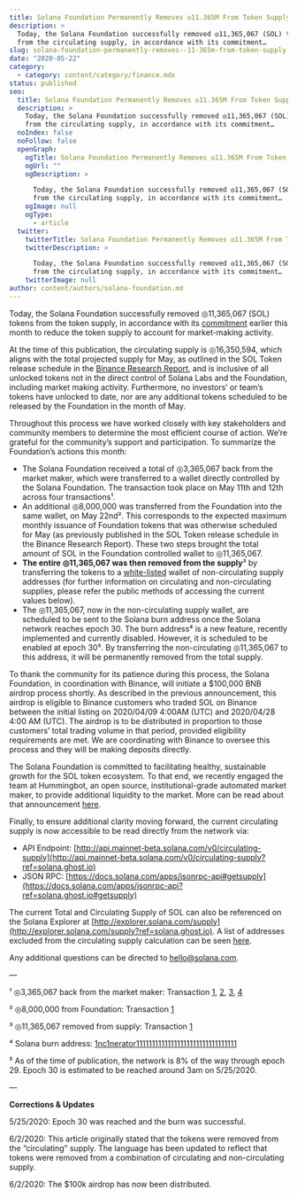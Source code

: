 ```yaml
---
title: Solana Foundation Permanently Removes ◎11.365M From Token Supply
description: >
  Today, the Solana Foundation successfully removed ◎11,365,067 (SOL) tokens
  from the circulating supply, in accordance with its commitment…
slug: solana-foundation-permanently-removes--11-365m-from-token-supply
date: "2020-05-22"
category:
  - category: content/category/finance.mdx
status: published
seo:
  title: Solana Foundation Permanently Removes ◎11.365M From Token Supply
  description: >
    Today, the Solana Foundation successfully removed ◎11,365,067 (SOL) tokens
    from the circulating supply, in accordance with its commitment…
  noIndex: false
  noFollow: false
  openGraph:
    ogTitle: Solana Foundation Permanently Removes ◎11.365M From Token Supply
    ogUrl: ""
    ogDescription: >

      Today, the Solana Foundation successfully removed ◎11,365,067 (SOL) tokens
      from the circulating supply, in accordance with its commitment…
    ogImage: null
    ogType:
      - article
  twitter:
    twitterTitle: Solana Foundation Permanently Removes ◎11.365M From Token Supply
    twitterDescription: >

      Today, the Solana Foundation successfully removed ◎11,365,067 (SOL) tokens
      from the circulating supply, in accordance with its commitment…
    twitterImage: null
author: content/authors/solana-foundation.md
---
```


Today, the Solana Foundation successfully removed ◎11,365,067 (SOL) tokens from the token supply, in accordance with its [commitment](https://medium.com/solana-labs/solana-will-reduce-its-token-supply-to-account-for-market-making-allocation-b8366288acef?ref=solana.ghost.io) earlier this month to reduce the token supply to account for market-making activity.

At the time of this publication, the circulating supply is ◎16,350,594, which aligns with the total projected supply for May, as outlined in the SOL Token release schedule in the [Binance Research Report](https://research.binance.com/projects/solana?ref=solana.ghost.io), and is inclusive of all unlocked tokens not in the direct control of Solana Labs and the Foundation, including market making activity. Furthermore, no investors’ or team’s tokens have unlocked to date, nor are any additional tokens scheduled to be released by the Foundation in the month of May.

Throughout this process we have worked closely with key stakeholders and community members to determine the most efficient course of action. We’re grateful for the community’s support and participation. To summarize the Foundation’s actions this month:

- The Solana Foundation received a total of ◎3,365,067 back from the market maker, which were transferred to a wallet directly controlled by the Solana Foundation. The transaction took place on May 11th and 12th across four transactions¹.
- An additional ◎8,000,000 was transferred from the Foundation into the same wallet, on May 22nd². This corresponds to the expected maximum monthly issuance of Foundation tokens that was otherwise scheduled for May (as previously published in the SOL Token release schedule in the Binance Research Report). These two steps brought the total amount of SOL in the Foundation controlled wallet to ◎11,365,067.
- **The entire ◎11,365,067 was then removed from the supply**³ by transferring the tokens to a [white-listed](https://github.com/solana-labs/solana/blob/b7a32f01c08dad2b0e0da770d4d0038c2bfc8762/core/src/non_circulating_supply.rs?ref=solana.ghost.io#L62-L77) wallet of non-circulating supply addresses (for further information on circulating and non-circulating supplies, please refer the public methods of accessing the current values below).
- The ◎11,365,067, now in the non-circulating supply wallet, are scheduled to be sent to the Solana burn address once the Solana network reaches epoch 30. The burn address⁴ is a new feature, recently implemented and currently disabled. However, it is scheduled to be enabled at epoch 30⁵. By transferring the non-circulating ◎11,365,067 to this address, it will be permanently removed from the total supply.

To thank the community for its patience during this process, the Solana Foundation, in coordination with Binance, will initiate a $100,000 BNB airdrop process shortly. As described in the previous announcement, this airdrop is eligible to Binance customers who traded SOL on Binance between the initial listing on 2020/04/09 4:00AM (UTC) and 2020/04/28 4:00 AM (UTC). The airdrop is to be distributed in proportion to those customers’ total trading volume in that period, provided eligibility requirements are met. We are coordinating with Binance to oversee this process and they will be making deposits directly.

The Solana Foundation is committed to facilitating healthy, sustainable growth for the SOL token ecosystem. To that end, we recently engaged the team at Hummingbot, an open source, institutional-grade automated market maker, to provide additional liquidity to the market. More can be read about that announcement [here](https://medium.com/solana-labs/hummingbot-and-solana-team-up-to-launch-a-liquidity-mining-campaign-60d02bd2f607?ref=solana.ghost.io).

Finally, to ensure additional clarity moving forward, the current circulating supply is now accessible to be read directly from the network via:

- API Endpoint: [http://api.mainnet-beta.solana.com/v0/circulating-supply](http://api.mainnet-beta.solana.com/v0/circulating-supply?ref=solana.ghost.io)
- JSON RPC: [https://docs.solana.com/apps/jsonrpc-api#getsupply](https://docs.solana.com/apps/jsonrpc-api?ref=solana.ghost.io#getsupply)

The current Total and Circulating Supply of SOL can also be referenced on the Solana Explorer at [http://explorer.solana.com/supply](http://explorer.solana.com/supply?ref=solana.ghost.io). A list of addresses excluded from the circulating supply calculation can be seen [here](https://github.com/solana-labs/solana/blob/master/core/src/non_circulating_supply.rs?ref=solana.ghost.io).

Any additional questions can be directed to [hello@solana.com](http://hello@solana.com/?ref=solana.ghost.io).

—

¹ ◎3,365,067 back from the market maker: Transaction [1](https://explorer.solana.com/transactions/uQf4pS38FjRF294QFEXizhYkZFjSR9ZSBvvV6MV5b4VpdfRnK3PY9TWZ2qHMQKtte3XwKVLcWqsTF6wL9NEZMty?ref=solana.ghost.io), [2](https://explorer.solana.com/transactions/DYrfStEEzbV5sftX8LgUa54Nwnc5m5E1731cqBtiiC66TeXgKpfqZEQTuFY3vhHZ2K1BsaFM3X9FqisR28EtZr8?ref=solana.ghost.io), [3](https://explorer.solana.com/transactions/3bLx2PLpkxCxJA5P7HVe8asFdSWXVAh1DrxfkqWE9bWvPRxXE2hqwj1vuSC858fUw3XAGQcHbJknhtNdxY2sehab?ref=solana.ghost.io), [4](https://explorer.solana.com/transactions/3fE8xNgyxbwbvA5MX3wM87ahDDgCVEaaMMSa8UCWWNxojaRYBgrQyiKXLSxcryMWb7sEyVLBWyqUaRWnQCroSqjY?ref=solana.ghost.io)

² ◎8,000,000 from Foundation: Transaction [1](https://explorer.solana.com/transactions/5PWymGjKV7T1oqeqGn139EHFyjNM2dnNhHCUcfD2bmdj8cfF95HpY1uJ84W89c4sJQnmyZxXcYrcjumx2jHUvxZQ?ref=solana.ghost.io)

³ ◎11,365,067 removed from supply: Transaction [1](https://explorer.solana.com/transactions/5K4KuqTTRNtzfpxWiwnkePzGfsa3tBEmpMy7vQFR3KWFAZNVY9tvoSaz1Yt5dKxcgsZPio2EsASVDGbQB1HvirGD?ref=solana.ghost.io)

⁴ Solana burn address: [1nc1nerator11111111111111111111111111111111](https://explorer.solana.com/tx/45pGoC4Rr3fJ1TKrsiRkhHRbdUeX7633XAGVec6XzVdpRbzQgHhe6ZC6Uq164MPWtiqMg7wCkC6Wy3jy2BqsDEKf?ref=solana.ghost.io)

⁵ As of the time of publication, the network is 8% of the way through epoch 29. Epoch 30 is estimated to be reached around 3am on 5/25/2020.

—

**Corrections & Updates**

5/25/2020: Epoch 30 was reached and the burn was successful.

6/2/2020: This article originally stated that the tokens were removed from the “circulating” supply. The language has been updated to reflect that tokens were removed from a combination of circulating and non-circulating supply.

6/2/2020: The $100k airdrop has now been distributed.
